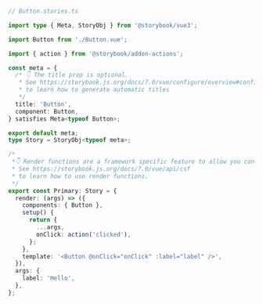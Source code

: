 ```ts
// Button.stories.ts

import type { Meta, StoryObj } from '@storybook/vue3';

import Button from './Button.vue';

import { action } from '@storybook/addon-actions';

const meta = {
  /* 👇 The title prop is optional.
   * See https://storybook.js.org/docs/7.0/vue/configure/overview#configure-story-loading
   * to learn how to generate automatic titles
   */
  title: 'Button',
  component: Button,
} satisfies Meta<typeof Button>;

export default meta;
type Story = StoryObj<typeof meta>;

/*
 *👇 Render functions are a framework specific feature to allow you control on how the component renders.
 * See https://storybook.js.org/docs/7.0/vue/api/csf
 * to learn how to use render functions.
 */
export const Primary: Story = {
  render: (args) => ({
    components: { Button },
    setup() {
      return {
        ...args,
        onClick: action('clicked'),
      };
    },
    template: '<Button @onClick="onClick" :label="label" />',
  }),
  args: {
    label: 'Hello',
  },
};
```
